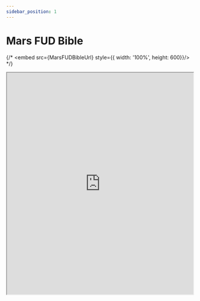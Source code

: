 ```yaml
---
sidebar_position: 1
---
```



# Mars FUD Bible

{/* <embed src={MarsFUDBibleUrl} style={{ width: '100%', height: 600}}/> */}

<iframe
    src="https://drive.google.com/file/d/1S1r6YARepBrpYEXhHte8505SpOMtBs89/preview"
    width="100%"
    height="600"
>
</iframe>

